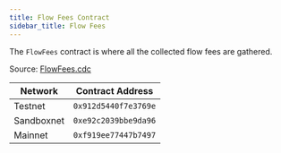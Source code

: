 ```yaml
---
title: Flow Fees Contract
sidebar_title: Flow Fees
---
```


The `FlowFees` contract is where all the collected flow fees are gathered.

Source: [FlowFees.cdc](https://github.com/onflow/flow-core-contracts/blob/master/contracts/FlowFees.cdc)

| Network    | Contract Address     |
| ---------- | -------------------- |
| Testnet    | `0x912d5440f7e3769e` |
| Sandboxnet | `0xe92c2039bbe9da96` |
| Mainnet    | `0xf919ee77447b7497` |
